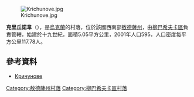 [[Image:Krichunove.jpg|right]]

'''克里丘諾韋'''（{{lang-uk|Кричунове}}），是[[烏克蘭|烏克蘭]]的村落，位於該國西南部[[敖德薩州|敖德薩州]]，由[[柳巴希夫卡區|柳巴希夫卡區]]負責管轄，始建於十九世紀，面積5.05平方公里，2001年人口595，人口密度每平方公里117.78人。

{{coord|48|0|7|N|30|10|26|E|scale:30000|display=title}}

==參考資料==
* [http://gska2.rada.gov.ua/pls/z7502/A005?rdat1=04.04.2008&rf7571=24544 Кричунове]{{dead link|date=2017年11月 |bot=InternetArchiveBot |fix-attempted=yes }}

{{DEFAULTSORT:Кричунове}}
[[Category:敖德薩州村落|Category:敖德薩州村落]]
[[Category:柳巴希夫卡區村落|Category:柳巴希夫卡區村落]]


{{Odessa-geo-stub}}